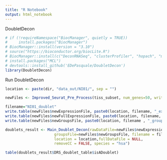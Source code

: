 ```yaml
---
title: "R Notebook"
output: html_notebook
---
```


DoubletDecon
```r
# if (!requireNamespace("BiocManager", quietly = TRUE))
#     install.packages("BiocManager")
# BiocManager::install(version = "3.10")
# source("https://bioconductor.org/biocLite.R")
# BiocManager::install(c("DeconRNASeq", "clusterProfiler", "hopach", "mygene", "tidyr", "R.utils", "foreach", "doParallel", "stringr"))
# install.packages("MCL")
# devtools::install_github('EDePasquale/DoubletDecon')
library(DoubletDecon)
```

Run DoubletDecon
```r
location <- paste(dir, "data_out/NI01/", sep = "")

newFiles <- Improved_Seurat_Pre_Process(tiss_subset, num_genes=50, write_files=FALSE)

filename="NI01_doublet"
write.table(newFiles$newExpressionFile, paste0(location, filename, "_expression"), sep="\t")
write.table(newFiles$newFullExpressionFile, paste0(location, filename, "_fullExpression"), sep="\t")
write.table(newFiles$newGroupsFile, paste0(location, filename , "_groups"), sep="\t", col.names = F)

doublets_result <- Main_Doublet_Decon(rawDataFile=newFiles$newExpressionFile, 
                      groupsFile=newFiles$newGroupsFile, filename = filename, 
                      location = location,fullDataFile = NULL, 
                      removeCC = FALSE, species = "hsa")

table(doublets_result$DRS_doublet_table$isADoublet)
```